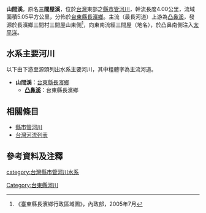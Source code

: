 {{河流|山間溪||4.00|－|－|5.05|三間屋山|[[太平洋|太平洋]]|[[台灣|台灣]]|}}

'''山間溪'''，原名'''三間屋溪'''，位於[[台灣|台灣]]東部之[[縣市管河川|縣市管河川]]，幹流長度4.00公里，流域面積5.05平方公里，分佈於[[台東縣|台東縣]][[長濱鄉|長濱鄉]]。主流（最長河道）上游為[[凸鼻溪|凸鼻溪]]，發源於長濱鄉三間村三間屋山東側<ref>《臺東縣長濱鄉行政區域圖》，內政部，2005年7月</ref>，向東南流經三間屋（地名），於凸鼻南側注入[[太平洋|太平洋]]。

==水系主要河川==
以下由下游至源頭列出水系主要河川，其中粗體字為主流河道。
*'''山間溪'''：[[台東縣|台東縣]][[長濱鄉|長濱鄉]]
**'''[[凸鼻溪|凸鼻溪]]'''：台東縣長濱鄉

==相關條目==
*[[縣市管河川|縣市管河川]]
*[[台灣河流列表|台灣河流列表]]

==參考資料及注釋==
<div class="references-small">
<references />
</div>

{{台灣河流}}

[[category:台灣縣市管河川水系|category:台灣縣市管河川水系]]
[[Category:台東縣河川|Category:台東縣河川]]